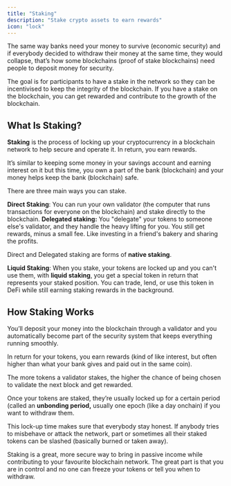 ```yaml
---
title: "Staking"
description: "Stake crypto assets to earn rewards"
icon: "lock"
---
```


The same way banks need your money to survive (economic security) and if everybody decided to withdraw their money at the same time, they would collapse, that’s how some blockchains (proof of stake blockchains) need people to deposit money for security.

The goal is for participants to have a stake in the network so they can be incentivised to keep the integrity of the blockchain. If you have a stake on the blockchain, you can get rewarded and contribute to the growth of the blockchain.

## What Is Staking?

**Staking** is the process of locking up your cryptocurrency in a blockchain network to help secure and operate it. In return, you earn rewards.

It’s similar to keeping some money in your savings account and earning interest on it but this time, you own a part of the bank (blockchain) and your money helps keep the bank (blockchain) safe.

There are three main ways you can stake. 

**Direct Staking**: You can run your own validator (the computer that runs transactions for everyone on the blockchain) and stake directly to the blockchain. **Delegated staking:** You "delegate"  your tokens to someone else's validator, and they handle the heavy lifting for you. You still get rewards, minus a small fee. Like investing in a friend's bakery and sharing the profits.

Direct and Delegated staking are forms of **native staking**.

**Liquid Staking**: When you stake, your tokens are locked up and you can't use them, with **liquid staking**, you get a special token in return that represents your staked position. You can trade, lend, or use this token in DeFi while still earning staking rewards in the background.

## How Staking Works

You’ll deposit your money into the blockchain through a validator and you automatically become part of the security system that keeps everything running smoothly.

In return for your tokens, you earn rewards (kind of like interest, but often higher than what your bank gives and paid out in the same coin).

The more tokens a validator stakes, the higher the chance of being chosen to validate the next block and get rewarded. 

Once your tokens are staked, they’re usually locked up for a certain period (called an **unbonding period,** usually one epoch (like a day onchain) if you want to withdraw them.

This lock-up time makes sure that everybody stay honest. If anybody tries to misbehave or attack the network, part or sometimes all their staked tokens can be slashed (basically burned or taken away).

Staking is a great, more secure way to bring in passive income while contributing to your favourite blockchain network. The great part is that you are in control and no one can freeze your tokens or tell you when to withdraw.